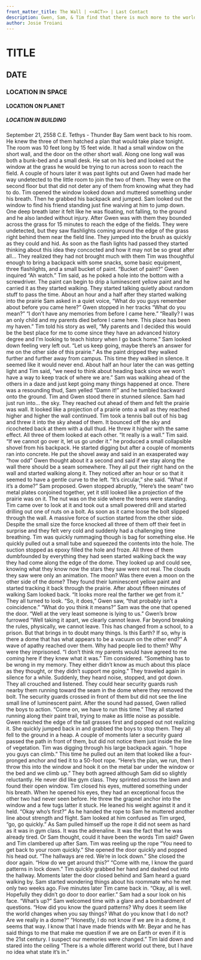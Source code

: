 ```yaml
---
front_matter_title: The Wall | <<ACT>> | Last Contact
description: Gwen, Sam, & Tim find that there is much more to the world than they expected.
author: Josie Troiani
---
```

# TITLE

## DATE

### LOCATION IN SPACE

#### LOCATION ON PLANET

##### LOCATION IN BUILDING

September 21, 2558 C.E.
Tethys - Thunder Bay
Sam went back to his room. He knew the three of them hatched a plan that would take place tonight. The room was 10 feet long by 15 feet wide. It had a small window on the short wall, and the door on the other short wall. Along one long wall was both a bunk-bed and a small desk. He sat on his bed and looked out the window at the grass he would be trying to run across soon to reach the field.
A couple of hours later it was past lights out and Gwen had made her way undetected to the little room to join the two of them. They were on the second floor but that did not deter any of them from knowing what they had to do. Tim opened the window looked down and muttered something under his breath. Then he grabbed his backpack and jumped. Sam looked out the window to find his friend standing just fine waiving at him to jump down. One deep breath later it felt like he was floating, not falling, to the ground and he also landed without injury.
After Gwen was with them they bounded across the grass for 15 minutes to reach the edge of the fields. They were undetected, but they saw flashlights coming around the edge of the grass right behind them near the field line. They jumped into the brush as quickly as they could and hid. As soon as the flash lights had passed they started thinking about this idea they concocted and how it may not be so great after all... They realized they had not brought much with them Tim was thoughtful enough to bring a backpack with some snacks, some basic equipment, three flashlights, and a small bucket of paint.
“Bucket of paint?” Gwen inquired
“Ah watch.” Tim said, as he poked a hole into the bottom with a screwdriver. The paint can begin to drip a luminescent yellow paint and he carried it as they started walking.
They started talking quietly about random stuff to pass the time. About an hour and a half after they started walking into the prairie Sam asked in a quiet voice, “What do you guys remember about before you came here?”
Gwen stopped in her tracks “What do you mean?”
“I don’t have any memories from before I came here.”
“Really? I was an only child and my parents died before I came here. This place has been my haven.”
Tim told his story as well, “My parents and I decided this would be the best place for me to come since they have an advanced history degree and I’m looking to teach history when I go back home.”
Sam looked down feeling very left out. “Let us keep going, maybe there’s an answer for me on the other side of this prairie.”
As the paint dripped they walked further and further away from campus. This time they walked in silence. It seemed like it would never end. About half an hour later the can was getting light and Tim said, “we need to think about heading back since we won’t have a way to keep track of where we are.”
Sam was walking ahead of the others in a daze and just kept going many things happened at once. There was a resounding thud, Sam yelled “Damn it!” and he tumbled backward onto the ground.
Tim and Gwen stood there in stunned silence. Sam had just run into... the sky.
They reached out ahead of them and felt the prairie was wall. It looked like a projection of a prairie onto a wall as they reached higher and higher the wall continued. Tim took a tennis ball out of his bag and threw it into the sky ahead of them. It bounced off the sky and ricocheted back at them with a dull thud. He threw it higher with the same effect.
All three of them looked at each other. “It really is a wall.” Tim said. “If we cannot go over it, let us go under it.” he produced a small collapsible shovel from his backpack. He started digging but after a couple of moments ran into concrete. He put the shovel away and said in an exasperated way “how odd”
Gwen thought about it a second and said if we stay along the wall there should be a seam somewhere. They all put their right hand on the wall and started walking along it. They noticed after an hour or so that it seemed to have a gentle curve to the left. “It’s circular,” she said.
“What if it’s a dome?” Sam proposed.
Gwen stopped abruptly, “Here’s the seam” two metal plates conjoined together, yet it still looked like a projection of the prairie was on it. The nut was on the side where the teens were standing.
Tim came over to look at it and took out a small powered drill and started drilling out one of nuts on a bolt. As soon as it came loose the bolt slipped through the wall. A massive force of suction started from the other side. Despite the small size the force knocked all three of them off their feet in surprise and they felt very cold and suddenly had a challenging time breathing. Tim was quickly rummaging though is bag for something else. He quickly pulled out a small tube and squeezed the contents into the hole. The suction stopped as epoxy filled the hole and froze.
All three of them dumbfounded by everything they had seen started walking back the way they had come along the edge of the dome. They looked up and could see, knowing what they know now the stars they saw were not real. The clouds they saw were only an animation. The moon? Was there even a moon on the other side of the dome?
They found their luminescent yellow paint and started tracking it back through the prairie. After about fifteen minutes of walking Sam looked back. “It looks more real the farther we get from it.” They all turned to look. “So, it does,” Gwen saw, “that probably isn’t a coincidence.”
“What do you think it means?” Sam was the one that opened the door.
“Well at the very least someone is lying to us.” Gwen’s brow furrowed
“Well taking it apart, we clearly cannot leave. Far beyond breaking the rules, physically, we cannot leave. This has changed from a school, to a prison. But that brings in to doubt many things. Is this Earth? If so, why is there a dome that has what appears to be a vacuum on the other end?”
A wave of apathy reached over them. Why had people lied to them? Why were they imprisoned.
“I don’t think my parents would have agreed to me coming here if they knew what it was.” Tim considered. “Something has to be wrong in my memory. They either didn’t know as much about this place as they thought, or they didn’t support me going.”
They traveled again in silence for a while. Suddenly, they heard noise, stopped, and got down. They all crouched and listened. They could hear security guards rush nearby them running toward the seam in the dome where they removed the bolt. The security guards crossed in front of them but did not see the line small line of luminescent paint.
After the sound had passed, Gwen rallied the boys to action. “Come on, we have to run this time.” They all started running along their paint trail, trying to make as little noise as possible. Gwen reached the edge of the tall grasses first and popped out not realizing it. She quickly jumped back in and grabbed the boys to stop them. They all fell to the ground in a heap. A couple of moments later a security guard passed the path in front of them, but did not notice them just inside the line of vegetation.
Tim was digging through his large backpack again. “I hope you guys can climb.” This time he pulled out an item that looked like a four-pronged anchor and tied it to a 50-foot rope. “Here’s the plan, we run, then I throw this into the window and hook it on the metal bar under the window or the bed and we climb up.” They both agreed although Sam did so slightly reluctantly. He never did like gym class.
They sprinted across the lawn and found their open window. Tim closed his eyes, muttered something under his breath. When he opened his eyes, they had an exceptional focus the other two had never seen before. He threw the grapnel anchor into the window and a few tugs latter it stuck. He leaned his weight against it and it held.
“Okay who’s first?” As he handed the rope to Sam he muttered another line about strength and flight. Sam looked at him confused as Tim urged, “go, go quickly.”
As Sam pulled himself up the rope it did not seem as hard as it was in gym class. It was the adrenaline. It was the fact that he was already tired. Or Sam thought, could it have been the words Tim said?
Gwen and Tim clambered up after Sam. Tim was reeling up the rope “You need to get back to your room quickly.”
She opened the door quickly and popped his head out. “The hallways are red. We’re in lock down.” She closed the door again. “How do we get around this?”
“Come with me, I know the guard patterns in lock down.” Tim quickly grabbed her hand and dashed out into the hallway. Moments later the door closed behind and Sam heard a guard walking by.
Sam started wondering things about his roommate who he met only two weeks ago.
Five minutes later Tim came back in. “Okay, all is well. Hopefully they didn’t go door to door earlier.” Sam had a sour look on his face. “What’s up?”
Sam welcomed time with a glare and a bombardment of questions. “How did you know the guard patterns? Why does it seem like the world changes when you say things? What do you know that I do not? Are we really in a dome?”
“Honestly, I do not know if we are in a dome, it seems that way. I know that I have made friends with Mr. Beyar and he has said things to me that make me question if we are on Earth or even if it is the 21st century. I suspect our memories were changed.”
Tim laid down and stared into the ceiling “There is a whole different world out there, but I have no idea what state it’s in.”
